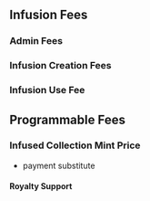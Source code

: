 

## Infusion Fees 

### Admin Fees  

### Infusion Creation Fees 

### Infusion Use Fee

## Programmable Fees 

### Infused Collection Mint Price

- payment substitute 


#### Royalty Support 

 